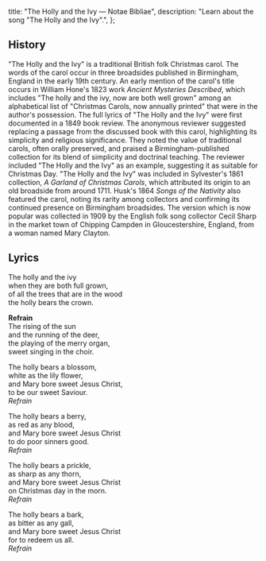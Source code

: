   title: "The Holly and the Ivy — Notae Bibliae",
  description: "Learn about the song \"The Holly and the Ivy\".",
};

<Initial text="The Holly and the Ivy" />

## History

"The Holly and the Ivy" is a traditional British folk Christmas carol. The words of the carol occur in three broadsides published in Birmingham, England in the early 19th century. An early mention of the carol's title occurs in William Hone's 1823 work *Ancient Mysteries Described*, which includes "The holly and the ivy, now are both well grown" among an alphabetical list of "Christmas Carols, now annually printed" that were in the author's possession. The full lyrics of "The Holly and the Ivy" were first documented in a 1849 book review. The anonymous reviewer suggested replacing a passage from the discussed book with this carol, highlighting its simplicity and religious significance. They noted the value of traditional carols, often orally preserved, and praised a Birmingham-published collection for its blend of simplicity and doctrinal teaching. The reviewer included "The Holly and the Ivy" as an example, suggesting it as suitable for Christmas Day. "The Holly and the Ivy" was included in Sylvester's 1861 collection, *A Garland of Christmas Carols*, which attributed its origin to an old broadside from around 1711. Husk's 1864 *Songs of the Nativity* also featured the carol, noting its rarity among collectors and confirming its continued presence on Birmingham broadsides. The version which is now popular was collected in 1909 by the English folk song collector Cecil Sharp in the market town of Chipping Campden in Gloucestershire, England, from a woman named Mary Clayton.

## Lyrics

The holly and the ivy<br/>
when they are both full grown,<br/>
of all the trees that are in the wood<br/>
the holly bears the crown.

**Refrain**<br/>
The rising of the sun<br/>
and the running of the deer,<br/>
the playing of the merry organ,<br/>
sweet singing in the choir.

The holly bears a blossom,<br/>
white as the lily flower,<br/>
and Mary bore sweet Jesus Christ,<br/>
to be our sweet Saviour.<br/>
*Refrain*

The holly bears a berry,<br/>
as red as any blood,<br/>
and Mary bore sweet Jesus Christ<br/>
to do poor sinners good.<br/>
*Refrain*

The holly bears a prickle,<br/>
as sharp as any thorn,<br/>
and Mary bore sweet Jesus Christ<br/>
on Christmas day in the morn.<br/>
*Refrain*

The holly bears a bark,<br/>
as bitter as any gall,<br/>
and Mary bore sweet Jesus Christ<br/>
for to redeem us all.<br/>
*Refrain*
